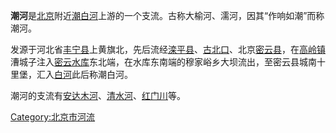 {{Coord|40.58361110000001|117.14|type:river_region:CN_source:GoogleMaps|display=title}}
'''潮河'''是[[北京|北京]]附近[[潮白河|潮白河]]上游的一个支流。古称大榆河、濡河，因其“作响如潮”而称潮河。

发源于河北省[[丰宁县|丰宁县]]上黄旗北，先后流经[[滦平县|滦平县]]、[[古北口|古北口]]、北京[[密云县|密云县]]，在[[高岭镇|高岭镇]]漕城子注入[[密云水库|密云水库]]东北端，在水库东南端的穆家峪乡大坝流出，至密云县城南十里堡，汇入[[白河_(潮白河)|白河]]此后称潮白河。

潮河的支流有[[安达木河|安达木河]]、[[清水河|清水河]]、[[红门川|红门川]]等。

{{海河}}

[[Category:北京市河流|Category:北京市河流]]